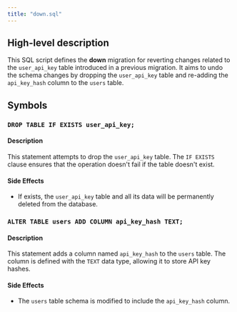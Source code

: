 ```yaml
---
title: "down.sql"
---
```


## High-level description
This SQL script defines the **down** migration for reverting changes related to the `user_api_key` table introduced in a previous migration. It aims to undo the schema changes by dropping the `user_api_key` table and re-adding the `api_key_hash` column to the `users` table.

## Symbols
### `DROP TABLE IF EXISTS user_api_key;`
#### Description
This statement attempts to drop the `user_api_key` table. The `IF EXISTS` clause ensures that the operation doesn't fail if the table doesn't exist.

#### Side Effects
- If exists, the `user_api_key` table and all its data will be permanently deleted from the database.

### `ALTER TABLE users ADD COLUMN api_key_hash TEXT;`
#### Description
This statement adds a column named `api_key_hash` to the `users` table. The column is defined with the `TEXT` data type, allowing it to store API key hashes.

#### Side Effects
- The `users` table schema is modified to include the `api_key_hash` column.
